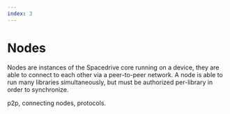 ```yaml
---
index: 3
---
```


# Nodes

Nodes are instances of the Spacedrive core running on a device, they are able to connect to each other via a peer-to-peer network. A node is able to run many libraries simultaneously, but must be authorized per-library in order to synchronize.

p2p, connecting nodes, protocols.
